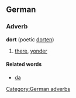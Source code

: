 ==German==
===Adverb===
'''dort''' (poetic [[dorten]])
#[[there]], [[yonder]]

====Related words====
* [[da]]

[[Category:German adverbs]]